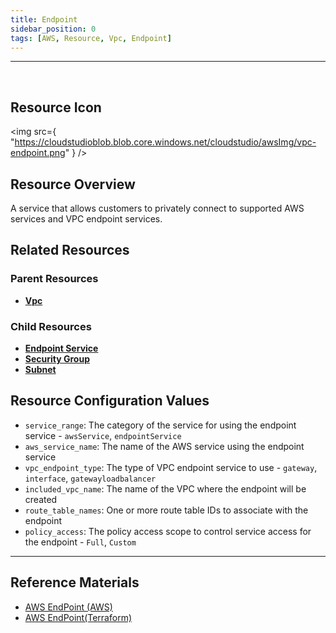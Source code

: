```yaml
---
title: Endpoint
sidebar_position: 0
tags: [AWS, Resource, Vpc, Endpoint]
---
```


<hr />
<br />

## Resource Icon

<img
    src={
        "https://cloudstudioblob.blob.core.windows.net/cloudstudio/awsImg/vpc-endpoint.png"
    }
/>

## Resource Overview

A service that allows customers to privately connect to supported AWS services and VPC endpoint services.

## Related Resources

### Parent Resources

-   [**Vpc**](https://docs.cstudio.app/docs/resource/aws/Vpc/Vpc)

### Child Resources

-   [**Endpoint Service**](https://docs.cstudio.app/docs/resource/aws/Vpc/EndpointService)
-   [**Security Group**](https://docs.cstudio.app/docs/resource/aws/Vpc/SecurityGroup)
-   [**Subnet**](https://docs.cstudio.app/docs/resource/aws/Vpc/Subnet)

## Resource Configuration Values

-   `service_range`: The category of the service for using the endpoint service - `awsService`, `endpointService`
-   `aws_service_name`: The name of the AWS service using the endpoint service
-   `vpc_endpoint_type`: The type of VPC endpoint service to use - `gateway`, `interface`, `gatewayloadbalancer`
-   `included_vpc_name`: The name of the VPC where the endpoint will be created
-   `route_table_names`: One or more route table IDs to associate with the endpoint
-   `policy_access`: The policy access scope to control service access for the endpoint - `Full`, `Custom`

---

## Reference Materials

-   [AWS EndPoint (AWS)](https://docs.aws.amazon.com/whitepapers/latest/aws-privatelink/what-are-vpc-endpoints.html)
-   [AWS EndPoint(Terraform)](https://registry.terraform.io/providers/hashicorp/aws/latest/docs/resources/vpc_endpoint)
